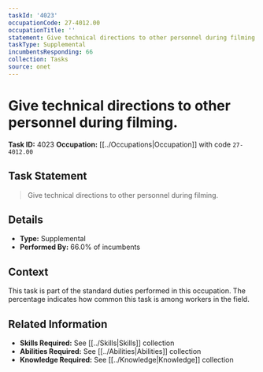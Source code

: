 ```yaml
---
taskId: '4023'
occupationCode: 27-4012.00
occupationTitle: ''
statement: Give technical directions to other personnel during filming.
taskType: Supplemental
incumbentsResponding: 66
collection: Tasks
source: onet
---
```

# Give technical directions to other personnel during filming.

**Task ID:** 4023
**Occupation:** [[../Occupations|Occupation]] with code `27-4012.00`

## Task Statement

> Give technical directions to other personnel during filming.

## Details

- **Type:** Supplemental
- **Performed By:** 66.0% of incumbents

## Context

This task is part of the standard duties performed in this occupation. The percentage indicates how common this task is among workers in the field.

## Related Information

- **Skills Required:** See [[../Skills|Skills]] collection
- **Abilities Required:** See [[../Abilities|Abilities]] collection
- **Knowledge Required:** See [[../Knowledge|Knowledge]] collection
